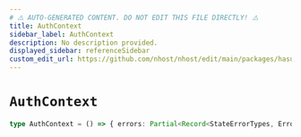 ```yaml
---
# ⚠️ AUTO-GENERATED CONTENT. DO NOT EDIT THIS FILE DIRECTLY! ⚠️
title: AuthContext
sidebar_label: AuthContext
description: No description provided.
displayed_sidebar: referenceSidebar
custom_edit_url: https://github.com/nhost/nhost/edit/main/packages/hasura-auth-js/src/machines/authentication/context.ts#L5
---
```


# `AuthContext`

```ts
type AuthContext = () => { errors: Partial<Record<StateErrorTypes, ErrorPayload>>, importTokenAttempts: number, refreshToken: { value: string | null }, refreshTimer: { startedAt: Date | null, attempts: number, lastAttempt: Date | null }, accessToken: { value: string | null, expiresAt: Date | null }, mfa: { ticket: string } | null, user: [User](/reference/docgen/nextjs/types/user) | null }
```
